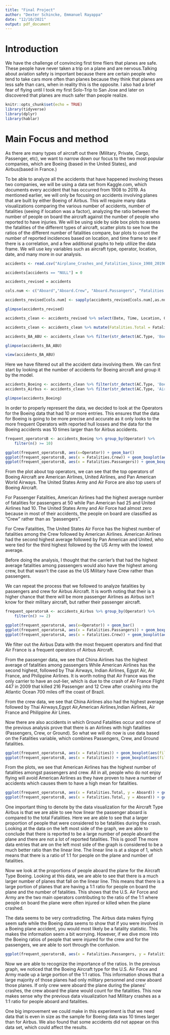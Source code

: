 ---
title: "Final Project"
author: "Dexter Schincke, Emmanuel Rayappa"
date: "12/10/2021"
output: pdf_document
---

# Introduction

We have the challenge of convincing first time fliers that planes are safe. These people have never taken a trip on a plane and are nervous.Talking about aviation safety is important because there are certain people who tend to take cars more often than planes because they think that planes are less safe than cars, when in reality this is the opposite. I also had a brief fear of flying until I took my first Solo-Trip to San Jose and later on discovered that planes are much safer than people realize.

```{r}
knitr::opts_chunk$set(echo = TRUE)
library(tidyverse)
library(dplyr)
library(hablar)
```

# Main Focus and method
As there are many types of aircraft out there (Military, Private, Cargo, Passenger, etc), we want to narrow down our focus to the two most popular companies, which are Boeing (based in the United States), and Airbus(based in France.) 

To be able to analyze all the accidents that have happened involving theses two companies, we will be using a data set from Kaggle.com, which documents every accident that has occurred from 1908 to 2019. As mentioned earlier, we will only be focusing on accidents involving planes that are built by either Boeing of Airbus. This will require many data visualizations comparing the various number of accidents, number of fatalities (seeing if location was a factor), analyzing the ratio between the number of people on board the aircraft against the number of people who reported to have injuries. We will be using side by side box plots to assess the fatalities of the different types of aircraft, scatter plots to see how the ratios of the different number of fatalities compare, bar plots to count the number of reported incidences based on location, and time frame to see if there is a correlation, and a few additional graphs to help utilize the data frame. We will use key variables such as aircraft type, operator, location, date, and many more in our analysis.

```{r, eval = FALSE}
accidents <- read.csv("Airplane_Crashes_and_Fatalities_Since_1908_20190820105639.csv")

accidents[accidents == "NULL"] = 0

accidents_revised = accidents

cols.num <- c("Aboard","Aboard.Crew", "Aboard.Passangers", "Fatalities.Passangers", "Fatalities.Crew", "Ground", "Fatalities")

accidents_revised[cols.num] <- sapply(accidents_revised[cols.num],as.numeric)

glimpse(accidents_revised)

accidents_clean <- accidents_revised %>% select(Date, Time, Location, Operator, AC.Type, Aboard, Aboard.Passangers, Aboard.Crew, Fatalities, Fatalities.Crew, Fatalities.Passangers, Ground)

accidents_clean <- accidents_clean %>% mutate(Fatalities.Total = Fatalities + Ground)

accidents_BA_ABU <- accidents_clean %>% filter(str_detect(AC.Type, 'Boeing|Airbus'))

glimpse(accidents_BA_ABU)

view(accidents_BA_ABU)
```


Here we have filtered out all the accident data involving them. We can first start by looking at the number of accidents for Boeing aircraft and group it by the model. 

```{r}
accidents_Boeing <- accidents_clean %>% filter(str_detect(AC.Type, 'Boeing'))
accidents_Airbus <- accidents_clean %>% filter(str_detect(AC.Type, 'Airbus'))

glimpse(accidents_Boeing)
```

In order to properly represent the data, we decided to look at the Operators for the Boeing data that had 10 or more entries. This ensures that the data for Boeing is going to be more precise and accurate as it only looks to the more frequent Operators with reported hull losses and the data for the Boeing accidents was 10 times larger than for Airbus accidents.

```{r}
frequent_operatorsB <- accidents_Boeing %>% group_by(Operator) %>%
    filter(n() >= 10)
```

```{r}
ggplot(frequent_operatorsB, aes(x=Operator)) + geom_bar()
ggplot(frequent_operatorsB, aes(x = Fatalities.Crew)) + geom_boxplot(aes(fill = Operator)) + coord_flip()
ggplot(frequent_operatorsB, aes(x = Fatalities.Passangers)) + geom_boxplot(aes(fill = Operator)) + coord_flip()
```

From the plot about top operators, we can see that the top operators of Boeing Aircraft are American Airlines, United Airlines, and Pan American World Airways. The United States Army and Air Force are also top users of Boeing Aircraft. 

For Passenger Fatalities, American Airlines had the highest average number of fatalities for passengers at 50 while Pan American had 25 and United Airlines had 10. The United States Army and Air Force had almost zero because in most of their accidents, the people on board are classified as "Crew" rather than as "passengers". 

For Crew Fatalities, The United States Air Force has the highest number of fatalities among the Crew followed by American Airlines. American Airlines had the second highest average followed by Pan American and United, who were tied for the third highest followed by the US Army with the lowest average. 

Before doing the analysis, I thought that the carrier's that had the highest average fatalities among passengers would also have the highest among crew, but that wasn't the case as the US Military have Crew rather than passengers. 

We can repeat the process that we followed to analyze fatalities by passengers and crew for Airbus Aircraft. It is worth noting that their is a higher chance that there will be more passenger Airlines as Airbus isn't know for their military aircraft, but rather their passenger aircraft. 
```{r}
frequent_operatorsA <- accidents_Airbus %>% group_by(Operator) %>%
    filter(n() >= 2)
```

```{r}
ggplot(frequent_operatorsA, aes(x=Operator)) + geom_bar()
ggplot(frequent_operatorsA, aes(x = Fatalities.Passangers)) + geom_boxplot(aes(fill=Operator)) + coord_flip()
ggplot(frequent_operatorsA, aes(x = Fatalities.Crew)) + geom_boxplot(aes(fill = Operator)) + coord_flip()
```
We filter out the Airbus Data with the most frequent operators and find that Air France is a frequent operators of Airbus Aircraft.

From the passenger data, we see that China Airlines has the highest average of fatalities among passengers While American Airlines has the second highest, followed by Thai Airways, Indian Airlines, Egypt Air, Air France, and Philippine Airlines. It is  worth noting that Air France was the only carrier to have an out-lier, which is due to the crash of Air France Flight 447 in 2009 that killed 216 Passenger and 12 Crew after crashing into the Atlantic Ocean 700 miles off the coast of Brazil.

From the crew data, we see that China Airlines also had the highest average followed by Thai Airways,Egypt Air,American Airlines,Indian Airlines, Air France and Philippine Air Lines. 

Now there are also accidents in which Ground Fatalities occur and none of the previous analysis prove that there is an Airlines with high fatalities (Passengers, Crew, or Ground). So what we will do now is use data based on the Fatalities variable, which combines Passengers, Crew, and Ground fatalities. 
```{r}
ggplot(frequent_operatorsA, aes(x = Fatalities)) + geom_boxplot(aes(fill = Operator)) + coord_flip()
ggplot(frequent_operatorsB, aes(x = Fatalities)) + geom_boxplot(aes(fill = Operator)) + coord_flip()

```
From the plots, we see that American Airlines has the highest number of fatalities amongst passengers and crew. All in all, people who do not enjoy flying will avoid American Airlines as they have proven to have a number of accidents which causes them to have a high mean for fatalities. 


```{r, message=FALSE, warning=FALSE}
ggplot(frequent_operatorsA, aes(x = Fatalities.Total, y = Aboard)) + geom_point(aes(color=Operator)) + geom_abline(slope = 1)
ggplot(frequent_operatorsB, aes(x = Fatalities.Total, y = Aboard)) + geom_point(aes(color=Operator)) + geom_abline(slope = 1) + xlim(0,400)
```

One important thing to denote by the data visualization for the Aircraft Type Airbus is that we are able to see how linear the passenger aboard is compared to the total Fatalities. Here we are able to see that a larger proportion of people that were considered to be fatalities during the crash. Looking at the data on the left most side of the graph, we are able to conclude that there is reported to be a large number of people aboard the plane and there are not a lot of reported fatalities. This is good! The more data entries that are on the left most side of the graph is considered to be a much better ratio than the linear line. The linear line is at a slope of 1, which means that there is a ratio of 1:1 for people on the plane and number of fatalities.

Now we look at the proportions of people aboard the plane for the Aircraft Type Boeing. Looking at this data, we are able to see that there is a much larger number of planes that fall on the linear line. This means that there is a large portion of planes that are having a 1:1 ratio for people on board the plane and the number of fatalities. This shows that the U.S. Air Force and Army are the two main operators contributing to the ratio of the 1:1 where people on board the plane were often injured or killed when the plane crashed.

The data seems to be very contradicting. The Airbus data makes flying seem safe while the Boeing data seems to show that if you were involved in a Boeing plane accident, you would most likely be a fatality statistic. This makes the information seem a bit worrying. However, if we dive more into the Boeing ratios of people that were injured for the crew and for the passengers, we are able to sort through the confusion.

```{r}
ggplot(frequent_operatorsB, aes(x = Fatalities.Passangers, y = Fatalities.Crew)) + geom_point(aes(color=Operator))
```

Now we are able to recognize the importance of the ratios. In the previous graph, we noticed that the Boeing Aircraft type for the U.S. Air Force and Army made up a large portion of the 1:1 ratios. This information shows that a large majority of those planes had only military personnel and crew aboard those planes. If only crew were aboard the plane during the planes' crashes, the crew aboard the plane would count for the fatalities. This now makes sense why the previous data visualization had Military crashes as a 1:1 ratio for people aboard and fatalities. 

One big improvement we could make in this experiment is that we need data that is even in size as the sample for Boeing data was 10 times larger than for Airbus. We also found that some accidents did not appear on this data set, which could affect the results.
